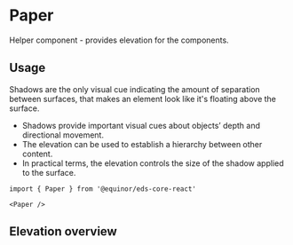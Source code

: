 
# Paper

Helper component - provides elevation for the components.

<Links 
    documentationUrl="https://eds.equinor.com/0b0c666ab/p/568642-elevation/b/790b54"
    sourceUrl="https://github.com/equinor/design-system/tree/develop/packages/eds-core-react/src/components/Paper/Paper.tsx"
    npmUrl="https://www.npmjs.com/package/@equinor/eds-core-react"
/>

<Story id="surfaces-paper--introduction"/>
<PropsTable />

## Usage

Shadows are the only visual cue indicating the amount of separation between surfaces, that makes an element look like it's floating above the surface.

 <ul>
    <li>Shadows provide important visual cues about objects’ depth and directional movement.</li>
    <li>The elevation can be used to establish a hierarchy between other content.</li>
    <li>In practical terms, the elevation controls the size of the shadow applied to the surface.</li>
  </ul>

```tsx
import { Paper } from '@equinor/eds-core-react'

<Paper />
```

## Elevation overview 

<Story id="surfaces-paper--elevation-overview"/>